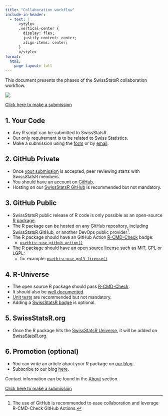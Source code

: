 ```yaml
---
title: "Collaboration workflow"
include-in-header:
  - text: |
      <style>
      .vertical-center {
        display: flex;  
        justify-content: center;  
        align-items: center;   
      }
      </style>
format:
  html:
    page-layout: full
---
```


This document presents the phases of the SwissStatsR collaboration workflow.

![](images/collaboration-workflow.png)

::: {.vertical-center}
[Click here to make a submission](https://airtable.com/appTkja7O6oOv6zZ8/pagrVmrt4pUqqKLX6/form){.btn .btn-outline-primary .btn role="button"} 
::: 

## 1. Your Code

-   Any R script can be submitted to SwissStatsR.
-   Our only requirement is to be related to Swiss Statistics.
-   Make a submission using the [form](https://airtable.com/appTkja7O6oOv6zZ8/pagrVmrt4pUqqKLX6/form) or by [email](https://swissstatsr.org/about.html).

## 2. GitHub Private

-   Once [your submission](https://airtable.com/appTkja7O6oOv6zZ8/pagrVmrt4pUqqKLX6/form) is accepted, peer reviewing starts with SwissStatsR members.
-   You should have an account on [GitHub](https://github.com/).
-   Hosting on our [SwissStatsR GitHub](https://github.com/SwissStatsR) is recommended but not mandatory.

## 3. GitHub Public

[^1]: The use of GitHub is recommended to ease collaboration and leverage R-CMD-Check GitHub Actions.

-   SwissStatsR public release of R code is only possible as an open-source [R package](https://r-pkgs.org/).
- The R package can be hosted on any GitHub repository, including [SwissStatsR GitHub](https://github.com/SwissStatsR), or another DevOps public provider[^1].
-   The R package should have an GitHub Action [R-CMD-Check](https://r-pkgs.org/R-CMD-check.html) badge:
    -   [`usethis::use_github_action()`](https://usethis.r-lib.org/reference/github_actions.html)
-   The R package should have an [open source license](https://r-pkgs.org/license.html) such as MIT, GPL or LGPL:
    -   for example: [`usethis::use_gpl3_license()`](https://usethis.r-lib.org/reference/licenses.html)

## 4. R-Universe

-   The open source R package should pass [R-CMD-Check](https://r-pkgs.org/R-CMD-check.html).
-   It should also be [well documented](https://r-pkgs.org/man.html).
-   [Unit tests](https://r-pkgs.org/testing-basics.html) are recommended but not mandatory.
-   Adding a [SwissStatsR badge](https://swissstatsr.r-universe.dev/badges) is optional.

## 5. SwissStatsR.org

-   Once the R package hits the [SwissStatsR Universe](https://swissstatsr.r-universe.dev/), it will be added on [SwissStatsR.org](https://swissstatsr.org/).

## 6. Promotion (optional)

-   You can write an article about your R package on [our blog](https://swissstatsr.substack.com/).
-   Subscribe to our blog [here](https://swissstatsr.substack.com/).

Contact information can be found in the [About](https://swissstatsr.org/about.html) section.

::: {.vertical-center}
[Click here to make a submission](https://airtable.com/appTkja7O6oOv6zZ8/pagrVmrt4pUqqKLX6/form){.btn .btn-outline-primary .btn role="button"} 
::: 
